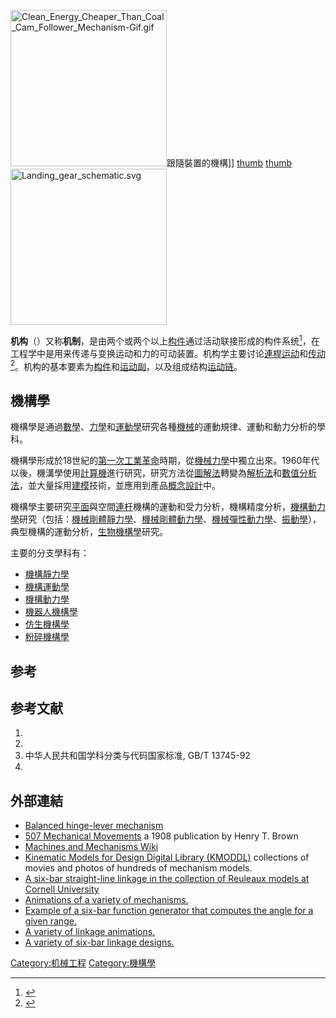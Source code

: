 [[File:Clean_Energy_Cheaper_Than_Coal_Cam_Follower_Mechanism-Gif.gif|250px]]跟隨裝置的機構]] 
[[file:Steam_engine_in_action.gif|thumb]]
[[file:Transmission_diagram.JPG|thumb]]
[[File:Landing_gear_schematic.svg|250px]]

'''机构'''（{{lang-en|mechanism}}）又称'''机制'''，是由两个或两个以上[[构件|构件]]通过活动联接形成的构件系统<ref>{{Cite web |url=https://www.termonline.cn/word/176398/1 |title=存档副本 |access-date=2022-05-18 |archive-date=2022-05-18 |archive-url=https://web.archive.org/web/20220518012257/https://www.termonline.cn/word/176398/1 }}</ref>，在工程学中是用来传递与变换运动和力的可动装置。机构学主要讨论[[連桿运动|連桿运动]]和[[传动|传动]]<ref>{{Cite web |url=http://terms.naer.edu.tw/detail/1328730/ |title=存档副本 |access-date=2022-05-18 |archive-date=2022-05-18 |archive-url=https://web.archive.org/web/20220518012301/https://terms.naer.edu.tw/detail/1328730/ }}</ref>。机构的基本要素为[[构件|构件]]和[[运动副|运动副]]，以及组成结构[[运动链|运动链]]。

==機構學==
機構學是通過[[數學|數學]]、[[力學|力學]]和[[運動學|運動學]]研究各種[[機械|機械]]的運動規律、運動和動力分析的學科。

機構學形成於18世紀的[[第一次工業革命|第一次工業革命]]時期，從[[機械力學|機械力學]]中獨立出來。1960年代以後，機溝學使用[[計算機|計算機]]進行研究，研究方法從[[圖解法|圖解法]]轉變為[[解析法|解析法]]和[[數值分析法|數值分析法]]，並大量採用[[建模|建模]]技術，並應用到產品[[概念設計|概念設計]]中。

機構學主要研究[[平面_(数学)|平面]]與空間[[連杆|連杆]]機構的運動和受力分析，機構精度分析，[[機構動力學|機構動力學]]研究（包括：[[機械剛體靜力學|機械剛體靜力學]]、[[機械剛體動力學|機械剛體動力學]]、[[機械彈性動力學|機械彈性動力學]]、[[振動學|振動學]]），典型機構的運動分析，[[生物機構學|生物機構學]]研究。

主要的分支學科有：
*[[機構靜力學|機構靜力學]]
*[[機構運動學|機構運動學]]
*[[機構動力學|機構動力學]]
*[[機器人機構學|機器人機構學]]
*[[仿生機構學|仿生機構學]]
*[[粉碎機構學|粉碎機構學]]

==参考==
<references/>

==参考文献==
<div class="references-small">
# {{cite journal|author=邹慧君|coauthors=田永利，郭为忠|title=现代机构学的形成、基本内容和应用前景|journal=机械设计与研究|year=2002|volume=18|issue=2|pages=10-12}}
# {{cite journal|author=邹慧君|coauthors=蓝兆辉，王石刚|title=机构学研究现状、发展趋势和应用前景|journal=机械工程学报|year=1999|volume=35|issue=5|pages=1-4}}
# 中华人民共和国学科分类与代码国家标准, GB/T 13745-92
# {{cite web|title=中国国家自然科学基金学科分类目录:工程与材料科学部|url=http://202.38.89.100/www.nsfc.gov.cn/040605.htm|accessdate=2010-09-17}}{{dead link|date=2018年3月 |bot=InternetArchiveBot |fix-attempted=yes }}
</div>

==外部連結==
{{Commonscat|Mechanisms (engineering)}}
*[http://zhurnal.lib.ru/s/suhanow_w_n/mehrichen.shtml Balanced hinge-lever mechanism] {{Wayback|url=http://zhurnal.lib.ru/s/suhanow_w_n/mehrichen.shtml |date=20200116052849 }}
*[https://www.scribd.com/doc/441240/Five-hundred-and-seven-mechanical-movements 507 Mechanical Movements] {{Wayback|url=https://www.scribd.com/doc/441240/Five-hundred-and-seven-mechanical-movements |date=20121210191921 }} a 1908 publication by Henry T. Brown
*[https://web.archive.org/web/20110916005925/http://kmoddl.org/machinesandmechanisms/index.php/Machines_and_Mechanisms Machines and Mechanisms Wiki]
*[http://kmoddl.library.cornell.edu/index.php Kinematic Models for Design Digital Library (KMODDL)] {{Wayback|url=http://kmoddl.library.cornell.edu/index.php |date=20090707023112 }} collections of movies and photos of hundreds of mechanism models.
*[http://kmoddl.library.cornell.edu/model.php?m=151 A six-bar straight-line linkage in the collection of Reuleaux models at Cornell University] {{Wayback|url=http://kmoddl.library.cornell.edu/model.php?m=151 |date=20170316152111 }}
*[http://www.mekanizmalar.com/ Animations of a variety of mechanisms.] {{Wayback|url=http://www.mekanizmalar.com/ |date=20210107183958 }}
*[http://mechanicaldesign101.com/2013/06/11/mechanization-of-the-ballistic-function/ Example of a six-bar function generator that computes the angle for a given range.] {{Wayback|url=http://mechanicaldesign101.com/2013/06/11/mechanization-of-the-ballistic-function/ |date=20191118045807 }}
*[https://web.archive.org/web/20160714044909/http://synthetica.eng.uci.edu/ A variety of linkage animations.]
*[http://mechanicaldesign101.com/linkage-designs/ A variety of six-bar linkage designs.] {{Wayback|url=http://mechanicaldesign101.com/linkage-designs/ |date=20210117132139 }}

[[Category:机械工程|Category:机械工程]]
[[Category:機構學|Category:機構學]]